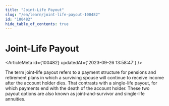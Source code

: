 ```yaml
---
title: "Joint-Life Payout"
slug: "/en/learn/joint-life-payout-100482"
id: "100482"
hide_table_of_contents: true
---
```



# Joint-Life Payout

<ArticleMeta id={100482} updatedAt={'2023-09-26 13:58:47'} />
<div className='border-solid border-b border-t-0 my-4 border-[var(--ifm-color-gray-300)]' />

The term joint-life payout refers to a payment structure for pensions and retirement plans in which a surviving spouse will continue to receive income after the account holder dies. That contrasts with a single-life payout, for which payments end with the death of the account holder. These two payout options are also known as joint-and-survivor and single-life annuities.
